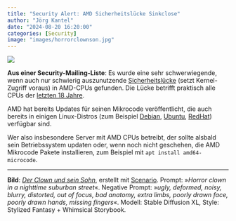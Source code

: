 ```yaml
---
title: "Security Alert: AMD Sicherheitslücke Sinkclose"
author: "Jörg Kantel"
date: "2024-08-20 16:20:00"
categories: [Security]
image: "images/horrorclownson.jpg"
---
```


[![](images/horrorclownson-b.jpg)](https://www.flickr.com/photos/schockwellenreiter/53851434577/)

**Aus einer Security-Mailing-Liste**: Es wurde eine sehr schwerwiegende, wenn auch nur schwierig auszunutzende [Sicherheitslücke](https://www.heise.de/news/CPU-Sicherheitsluecke-in-AMD-Prozessoren-ermoeglicht-Malware-Infektionen-9831278.html) (setzt Kernel-Zugriff voraus) in AMD-CPUs gefunden. Die Lücke betrifft praktisch alle CPUs der [letzten 18 Jahre](https://www.zdnet.com/article/sinkclose-amd-cpu-vulnerability-explained-how-dangerous-is-it-really/).

AMD hat bereits Updates für seinen Mikrocode veröffentlicht, die auch bereits in einigen Linux-Distros (zum Beispiel [Debian](https://security-tracker.debian.org/tracker/CVE-2023-31315), [Ubuntu](https://ubuntu.com/security/CVE-2023-31315), [RedHat](https://access.redhat.com/security/cve/cve-2023-31315)) verfügbar sind.

Wer also insbesondere Server mit AMD CPUs betreibt, der sollte alsbald sein Betriebssystem updaten oder, wenn noch nicht geschehen, die AMD Mikrocode Pakete installieren, zum Beispiel mit `apt install amd64-microcode`.

---

**Bild**: *[Der Clown und sein Sohn](https://www.flickr.com/photos/schockwellenreiter/53851434577/)*, erstellt mit [Scenario](http://cognitiones.kantel-chaos-team.de/technikgeschichte/rechnerundnetze/scenario.html). Prompt: »*Horror clown in a nighttime suburban street*«. Negative Prompt: »*ugly, deformed, noisy, blurry, distorted, out of focus, bad anatomy, extra limbs, poorly drawn face, poorly drawn hands, missing fingers*«. Modell: Stable Diffusion XL, Style: Stylized Fantasy + Whimsical Storybook. 